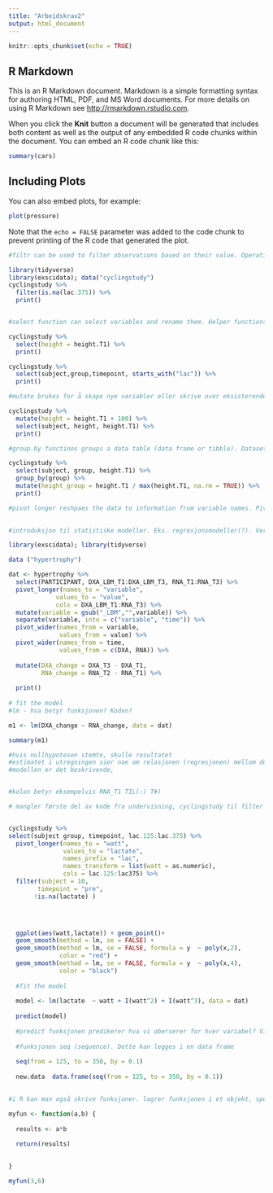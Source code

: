 ```yaml
---
title: "Arbeidskrav2"
output: html_document
---
```


```r
knitr::opts_chunk$set(echo = TRUE)
```

## R Markdown

This is an R Markdown document. Markdown is a simple formatting syntax for authoring HTML, PDF, and MS Word documents. For more details on using R Markdown see <http://rmarkdown.rstudio.com>.

When you click the **Knit** button a document will be generated that includes both content as well as the output of any embedded R code chunks within the document. You can embed an R code chunk like this:

```r
summary(cars)
```

## Including Plots

You can also embed plots, for example:

```r
plot(pressure)
```

Note that the `echo = FALSE` parameter was added to the code chunk to prevent printing of the R code that generated the plot.

```r

#filtr can be used to filter observations based on their value. Operations for comparisons can be used to subest the data set. ! x (NOT x) x & y (x AND y)X strek(??) Y (X eller Y). Test if a value is missing(NA), is a number or character. is.na (), is.numeric(),is.character() 

library(tidyverse)
library(exscidata); data("cyclingstudy")
cyclingstudy %>% 
  filter(is.na(lac.375)) %>%
  print()


#select function can select variables and rename them. Helper functions can be used to select from a large number of variables. eg. starts_with() ends with()

cyclingstudy %>%
  select(height = height.T1) %>%
  print()

cyclingstudy %>% 
  select(subject,group,timepoint, starts_with("lac")) %>% 
  print()

#mutate brukes for å skape nye variabler eller skrive over eksisterende variabler. transmute() keeps only the created variable

cyclingstudy %>% 
  mutate(height = height.T1 + 100) %>%
  select(subject, height, height.T1) %>%
  print()

#group.by functinos groups a data table (data frame or tibble). Dataseted deles opp. It can be used with mutate or summarise

cyclingstudy %>% 
  select(subject, group, height.T1) %>%
  group_by(group) %>%
  mutate(height_group = height.T1 / max(height.T1, na.rm = TRUE)) %>%
  print()

#pivot longer reshpaes the data to information from variable names. Pivot wider og pivot longer kan bytte på kolonner og rader(?) verdier til tekst og tekst til verdier kan byttes om. values to og names to, eller values from og names from.
           
```


```r

#introduksjon til statistiske modeller. Eks. regresjonsmodeller(?). Verdien på y aksen forklares av verdien på x aksen. Relasjonelt forhold mellom verdien på x-aksen og y-aksen. 

library(exscidata); library(tidyverse)

data ("hypertrophy")

dat <- hypertrophy %>%
  select(PARTICIPANT, DXA_LBM_T1:DXA_LBM_T3, RNA_T1:RNA_T3) %>%
  pivot_longer(names_to = "variable",
             values_to = "value",
             cols = DXA_LBM_T1:RNA_T3) %>%
  mutate(variable = gsub("_LBM","",variable)) %>%
  separate(variable, into = c("variable", "time")) %>%
  pivot_wider(names_from = variable, 
              values_from = value) %>%
  pivot_wider(names_from = time,
              values_from = c(DXA, RNA)) %>%
  
  mutate(DXA_change = DXA_T3 - DXA_T1, 
         RNA_change = RNA_T2 - RNA_T1) %>%
  
  print()
  
# fit the model
#lm - hva betyr funksjonen? Koden? 

m1 <- lm(DXA_change ~ RNA_change, data = dat)

summary(m1)

#hvis nullhypotesen stemte, skulle resultatet 
#estimatet i utregningen sier noe om relasjonen (regresjonen) mellom de to verdiene?
#modellen er det beskrivende, 


#kolon betyr eksempelvis RNA_T1 TIL(:) T#)
```

```r

# mangler første del av kode fra undervisning, cyclingstudy til filter og videre. Ggplot funksjon er stort sett riktig. 


cyclingstudy %>%
select(subject group, timepoint, lac.125:lac.375) %>%
  pivot_longer(names_to = "watt", 
               values_to = "lactate",
               names_prefix = "lac",
               names_transform = list(watt = as.numeric),
               cols = lac.125:lac375) %>%
  filter(subject = 10, 
        timepoint = "pre",
       !is.na(lactate) )
  



  ggplot(aes(watt,lactate)) + geom_point()+
  geom_smooth(method = lm, se = FALSE) +
  geom_smooth(method = lm, se = FALSE, formula = y  ~ poly(x,2),
              color = "red") +
  geom_smooth(method = lm, se = FALSE, formula = y  ~ poly(x,4), 
              color = "black")
  
  #fit the model 
  
  model <- lm(lactate  ~ watt + I(watt^2) + I(watt^3), data = dat)
  
  predict(model)
  
  #predict funksjonen predikerer hva vi oberserer for hver variabel? Vi kan i new data velger hvilke x-verdier vi ønsker å predikere? 
  
  #funksjonen seq (sequence). Dette kan legges i en data frame
  
  seq(from = 125, to = 350, by = 0.1)
  
  new.data  data.frame(seq(from = 125, to = 350, by = 0.1))
            
```


```r

#i R kan man også skrive funksjoner. lagrer funksjonen i et objekt, spesifiserer hvilke argument som skal finnesi funksjonen. eks. a og b. Den funksjonen skal gi svaret på a*b, erstatter man a og b med tall, så skal funksjnen gi svar på a*b. Koden avlsluttes med return for å spesifisere hva den skal gi tilbake. eks. results.

myfun <- function(a,b) {
  
  results <- a*b
  
  return(results)
  

}

myfun(3,6)


```